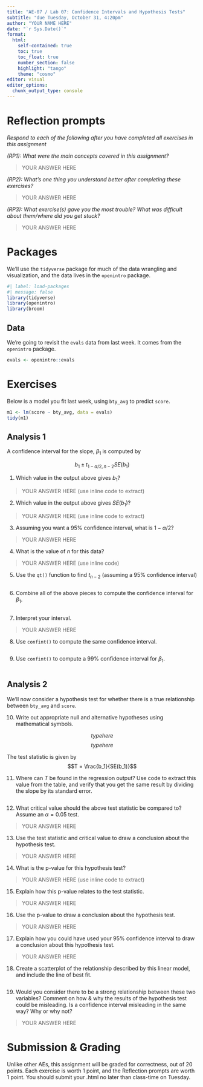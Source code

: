 ```yaml
---
title: "AE-07 / Lab 07: Confidence Intervals and Hypothesis Tests"
subtitle: "due Tuesday, October 31, 4:20pm"
author: "YOUR NAME HERE"
date: "`r Sys.Date()`"
format: 
  html:
    self-contained: true
    toc: true
    toc_float: true
    number_section: false
    highlight: "tango"
    theme: "cosmo"
editor: visual
editor_options: 
  chunk_output_type: console
---
```


# Reflection prompts

*Respond to each of the following after you have completed all exercises in this assignment*

*(RP1): What were the main concepts covered in this assignment?*

> YOUR ANSWER HERE

*(RP2): What's one thing you understand better after completing these exercises?*

> YOUR ANSWER HERE

*(RP3): What exercise(s) gave you the most trouble? What was difficult about them/where did you get stuck?*

> YOUR ANSWER HERE

# Packages

We'll use the `tidyverse` package for much of the data wrangling and visualization, and the data lives in the `openintro` package.

```r
#| label: load-packages
#| message: false
library(tidyverse)
library(openintro)
library(broom)
```

## Data

We're going to revisit the `evals` data from last week. It comes from the `openintro` package.

```r
evals <- openintro::evals
```

# Exercises

Below is a model you fit last week, using `bty_avg` to predict `score`.

```r
m1 <- lm(score ~ bty_avg, data = evals)
tidy(m1)
```

## Analysis 1

A confidence interval for the slope, $\beta_1$ is computed by

$$b_1 \pm t_{1 - \alpha/2,n-2}SE(b_1)$$

1.  Which value in the output above gives $b_1$?

> YOUR ANSWER HERE (use inline code to extract)

2.  Which value in the output above gives $SE(b_1)$?

> YOUR ANSWER HERE (use inline code to extract)

3.  Assuming you want a 95% confidence interval, what is $1 - \alpha/2$?

> YOUR ANSWER HERE

4.  What is the value of $n$ for this data?

> YOUR ANSWER HERE (use inline code)

5.  Use the `qt()` function to find $t_{n-2}$ (assuming a 95% confidence interval)

```r

```

6.  Combine all of the above pieces to compute the confidence interval for $\beta_1$.

```r

```

7.  Interpret your interval.

> YOUR ANSWER HERE

8.  Use `confint()` to compute the same confidence interval.

```r

```

9.  Use `confint()` to compute a 99% confidence interval for $\beta_1$.

```r

```

## Analysis 2

We'll now consider a hypothesis test for whether there is a true relationship between `bty_avg` and `score`.

10. Write out appropriate null and alternative hypotheses using mathematical symbols.

$$typehere$$ $$typehere$$

The test statistic is given by $$T = \frac{b_1}{SE(b_1)}$$

11. Where can $T$ be found in the regression output? Use code to extract this value from the table, and verify that you get the same result by dividing the slope by its standard error.

```r

```

12. What critical value should the above test statistic be compared to? Assume an $\alpha = 0.05$ test.

> YOUR ANSWER HERE

13. Use the test statistic and critical value to draw a conclusion about the hypothesis test.

> YOUR ANSWER HERE

14. What is the p-value for this hypothesis test?

> YOUR ANSWER HERE (use inline code to extract)

15. Explain how this p-value relates to the test statistic.

> YOUR ANSWER HERE

16. Use the p-value to draw a conclusion about the hypothesis test.

> YOUR ANSWER HERE

17. Explain how you could have used your 95% confidence interval to draw a conclusion about this hypothesis test.

> YOUR ANSWER HERE

18. Create a scatterplot of the relationship described by this linear model, and include the line of best fit.

```r

```

19. Would you consider there to be a strong relationship between these two variables? Comment on how & why the results of the hypothesis test could be misleading. Is a confidence interval misleading in the same way? Why or why not?

> YOUR ANSWER HERE

# Submission & Grading

Unlike other AEs, this assignment will be graded for correctness, out of 20 points. Each exercise is worth 1 point, and the Reflection prompts are worth 1 point. You should submit your .html no later than class-time on Tuesday.
